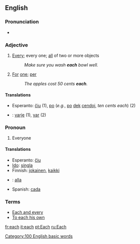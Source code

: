 ==English==
===Pronunciation===
*{{audio|en-us-each.ogg|Audio (US)}}

===Adjective===

#[[Every]]; every one; [[all]] of two or more objects
#:''Make sure you wash '''each''' bowl well.''
#[[For]] [[one]]; [[per]]
#:''The apples cost 50 cents '''each'''.''


====Translations====

*Esperanto: [[ĉiu]] (1), [[po]] (''e.g.'', [[po]] [[dek]] [[cendo]]j, ''ten cents each'') (2)
*{{sv}}: [[varje]] (1), [[var]] (2)

===Pronoun===

#Everyone

====Translations====

*Esperanto: [[ĉiu]]
*[[Ido]]: [[singla]]
*Finnish: [[jokainen]], [[kaikki]]
*{{sv}}: [[alla]]
*Spanish: [[cada]]

===Terms===

*[[Each and every]]
*[[To each his own]]

[[Category:100 English basic words]]

[[fr:each]]
[[it:each]]
[[pt:Each]]
[[ru:Each]]